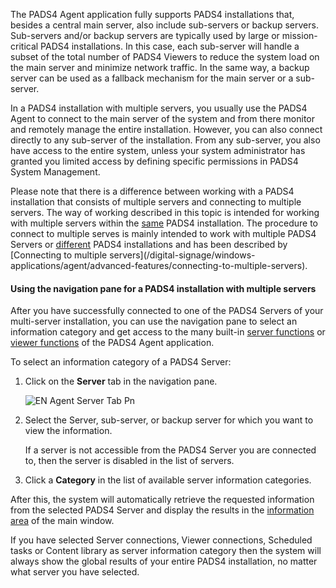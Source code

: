 The PADS4 Agent application fully supports PADS4 installations that, besides a central main server, also include sub-servers or backup servers. Sub-servers and/or backup servers are typically used by large or mission-critical PADS4 installations. In this case, each sub-server will handle a subset of the total number of PADS4 Viewers to reduce the system load on the main server and minimize network traffic. In the same way, a backup server can be used as a fallback mechanism for the main server or a sub-server.

In a PADS4 installation with multiple servers, you usually use the PADS4 Agent to connect to the main server of the system and from there monitor and remotely manage the entire installation. However, you can also connect directly to any sub-server of the installation. From any sub-server, you also have access to the entire system, unless your system administrator has granted you limited access by defining specific permissions in PADS4 System Management.

<Tip>
  Please note that there is a difference between working with a PADS4 installation that consists of multiple servers and connecting to multiple servers. The way of working described in this topic is intended for working with multiple servers within the <u>same</u> PADS4 installation. The procedure to connect to multiple serves is mainly intended to work with multiple PADS4 Servers or <u>different</u> PADS4 installations and has been described by [Connecting to multiple servers](/digital-signage/windows-applications/agent/advanced-features/connecting-to-multiple-servers).
</Tip>

#### **Using the navigation pane for a PADS4 installation with multiple servers**

After you have successfully connected to one of the PADS4 Servers of your multi-server installation, you can use the navigation pane to select an information category and get access to the many built-in [server functions](/digital-signage/windows-applications/agent/remote-management-and-monitoring/server-functions) or [viewer functions](/digital-signage/windows-applications/agent/remote-management-and-monitoring/viewer-functions) of the PADS4 Agent application.

To select an information category of a PADS4 Server:

1. Click on the **Server** tab in the navigation pane.

   ![EN Agent Server Tab Pn](/images/digital-signage/windows-applications/agent/advanced-features/EN-Agent-server-tab.png)
2. Select the Server, sub-server, or backup server for which you want to view the information.

   If a server is not accessible from the PADS4 Server you are connected to, then the server is disabled in the list of servers.
3. Click a **Category** in the list of available server information categories.

After this, the system will automatically retrieve the requested information from the selected PADS4 Server and display the results in the [information area](https://pads4documentation.blob.core.windows.net/agent/Content/Main%20Window/Information%20area.htm) of the main window.

<Tip>
  If you have selected Server connections, Viewer connections, Scheduled tasks or Content library as server information category then the system will always show the global results of your entire PADS4 installation, no matter what server you have selected.
</Tip>